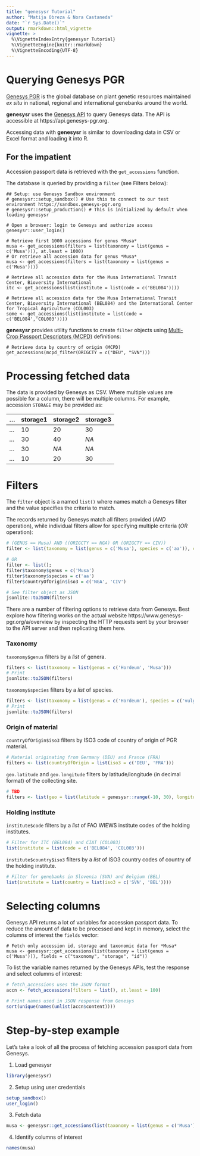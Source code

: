 ```yaml
---
title: "genesysr Tutorial"
author: "Matija Obreza & Nora Castaneda"
date: "`r Sys.Date()`"
output: rmarkdown::html_vignette
vignette: >
  %\VignetteIndexEntry{genesysr Tutorial}
  %\VignetteEngine{knitr::rmarkdown}
  %\VignetteEncoding{UTF-8}
---
```


Querying Genesys PGR
=====================

[Genesys PGR](https://www.genesys-pgr.org) is the global database on plant genetic resources
maintained *ex situ* in national, regional and international genebanks around the world.

**genesysr** uses the [Genesys API](https://www.genesys-pgr.org/documentation/apis) to query Genesys data.
The API is accessible at https://api.genesys-pgr.org.

Accessing data with **genesysr** is similar to downloading data in CSV or Excel format and loading
it into R.

## For the impatient

Accession passport data is retrieved with the `get_accessions` function.

The database is queried by providing a `filter` (see Filters below):

```
## Setup: use Genesys Sandbox environment
# genesysr::setup_sandbox() # Use this to connect to our test environment https://sandbox.genesys-pgr.org
# genesysr::setup_production() # This is initialized by default when loading genesysr

# Open a browser: login to Genesys and authorize access
genesysr::user_login()

# Retrieve first 1000 accessions for genus *Musa*
musa <- get_accessions(filters = list(taxonomy = list(genus = c('Musa'))), at.least = 1000)
# Or retrieve all accession data for genus *Musa*
musa <- get_accessions(filters = list(taxonomy = list(genus = c('Musa'))))

# Retrieve all accession data for the Musa International Transit Center, Bioversity International
itc <- get_accessions(list(institute = list(code = c('BEL084'))))

# Retrieve all accession data for the Musa International Transit Center, Bioversity International (BEL084) and the International Center for Tropical Agriculture (COL003)
some <- get_accessions(list(institute = list(code = c('BEL084','COL003'))))
```

**genesysr** provides utility functions to create `filter` objects using [Multi-Crop Passport Descriptors (MCPD)](https://www.genesys-pgr.org/documentation/basics) definitions:

```
# Retrieve data by country of origin (MCPD)
get_accessions(mcpd_filter(ORIGCTY = c("DEU", "SVN")))
```

# Processing fetched data

The data is provided by Genesys as CSV. Where multiple values are possible for a column,
there will be multiple columns. For example, accession `STORAGE` may be provided as:

|...|storage1|storage2|storage3|
|--|--|--|--|
|...|10|20|30|
|...|30|40|*NA*|
|...|30|*NA*|*NA*|
|...|10|20|30|

# Filters

The `filter` object is a named `list()` where names match a Genesys filter and the value
specifies the criteria to match.

The records returned by Genesys match all filters provided (*AND* operation), while individual filters
allow for specifying multiple criteria (*OR* operation):

```r
# (GENUS == Musa) AND ((ORIGCTY == NGA) OR (ORIGCTY == CIV))
filter <- list(taxonomy = list(genus = c('Musa'), species = c('aa')), countryOfOrigin = list(iso3 = c('NGA', 'CIV')))

# OR
filter <- list();
filter$taxonomy$genus = c('Musa')
filter$taxonomy$species = c('aa')
filter$countryOfOrigin$iso3 = c('NGA', 'CIV')

# See filter object as JSON
jsonlite::toJSON(filters)
```

There are a number of filtering options to retrieve data from Genesys. Best explore how filtering 
works on the actual website https://www.genesys-pgr.org/a/overview by inspecting the HTTP requests
sent by your browser to the API server and then replicating them here.

### Taxonomy

`taxonomy$genus` filters by a *list* of genera.

```r
filters <- list(taxonomy = list(genus = c('Hordeum', 'Musa')))
# Print
jsonlite::toJSON(filters)
```

`taxonomy$species` filters by a *list* of species.

```r
filters <- list(taxonomy = list(genus = c('Hordeum'), species = c('vulgare')))
# Print
jsonlite::toJSON(filters)
```

### Origin of material

`countryOfOrigin$iso3` filters by ISO3 code of country of origin of PGR material.

```r
# Material originating from Germany (DEU) and France (FRA)
filters <- list(countryOfOrigin = list(iso3 = c('DEU', 'FRA')))
```

`geo.latitude` and `geo.longitude` filters by latitude/longitude (in decimal format) of the
collecting site.

```r
# TBD
filters <- list(geo = list(latitude = genesysr::range(-10, 30), longitude = genesysr::range(30, 50)))
```


### Holding institute

`institute$code` filters by a *list* of FAO WIEWS institute codes of the holding institutes.

```r
# Filter for ITC (BEL084) and CIAT (COL003)
list(institute = list(code = c('BEL084', 'COL003')))
```

`institute$country$iso3` filters by a *list* of ISO3 country codes of country of the holding institute.

```r
# Filter for genebanks in Slovenia (SVN) and Belgium (BEL)
list(institute = list(country = list(iso3 = c('SVN', 'BEL'))))
```

# Selecting columns

Genesys API returns a lot of variables for accession passport data.
To reduce the amount of data to be processed and kept in memory, select the columns of interest the `fields` vector:

```
# Fetch only accession id, storage and taxonomic data for *Musa*
musa <- genesysr::get_accessions(list(taxonomy = list(genus = c('Musa'))), fields = c("taxonomy", "storage", "id"))
```

To list the variable names returned by the Genesys APIs, test the response and select columns of interest:

```r
# fetch_accessions uses the JSON format
accn <- fetch_accessions(filters = list(), at.least = 100)

# Print names used in JSON response from Genesys
sort(unique(names(unlist(accn$content))))
```


# Step-by-step example

Let's take a look of all the process of fetching accession passport data from Genesys.

1. Load genesysr

```r
library(genesysr)
```

2. Setup using user credentials

```r
setup_sandbox()
user_login()
```

3. Fetch data

```r
musa <- genesysr::get_accessions(list(taxonomy = list(genus = c('Musa'))), at.least = 1000)
```

4. Identify columns of interest

```r
names(musa)
```
